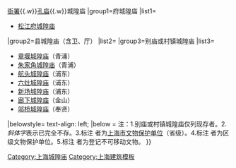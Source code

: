 {{Navbox
|listclass=hlist
|name=上海市境内的城隍庙
|title=[[上海市城隍庙列表|上海市境内的城隍庙]]
|style = text-align:left;
|groupstyle = width:7em;text-align:center;
|above=上海古代城市史系列：[[Template:上海市境内的古城墙|城墙]]{{.w}}[[Template:上海市境内的古衙署|衙署]]{{.w}}[[Template:上海市境内的孔庙|孔庙]]{{.w}}城隍庙
|group1=府城隍庙
|list1= 
*[[方塔園|松江府城隍庙]]<sup>{{font|color=#2A52BE|市}}</sup>
|group2=县城隍庙（含卫、厅）
|list2={{Navbox subgroup
|groupstyle=font-weight:normal;
|group1 = 原松江府
|list1 = 
*''[[华亭城隍庙]]''
*''[[娄县城隍庙]]''
*''[[奉贤城隍庙]]''
*[[金山卫城隍庙]]
*''[[金山城隍庙]]''
*[[上海城隍庙]]<sup>{{font|color=#2A52BE|市}}</sup>
*''[[南汇城隍庙]]''
*[[青浦城隍庙]]<sup>{{font|color=#2A52BE|区}}</sup>
*[[川沙城隍庙]]
|group2 = 原太仓州
|list2 =
*[[嘉定城隍庙]]<sup>{{font|color=#2A52BE|市}}</sup>
*''[[宝山城隍庙]]''
*''[[崇明城隍庙]]''
}}
|group3=别庙或村镇城隍庙
|list3= 
*[[章堰城隍庙]]（青浦）<sup>{{font|color=#2A52BE|登}}</sup>
*[[朱家角城隍庙]]（青浦）<sup>{{font|color=#2A52BE|区}}</sup>
*[[航头城隍庙]]（浦东）<sup>{{font|color=#2A52BE|登}}</sup>
*[[六灶城隍庙]]（浦东）<sup>{{font|color=#2A52BE|登}}</sup>
*[[新场城隍庙]]（浦东）
*[[廊下城隍庙]]（金山）
*[[邬桥城隍庙]]（奉贤）
|belowstyle= text-align: left;
|below = 注：1.别庙或村镇城隍庙仅列现存者。2.''斜体字''表示已完全不存。3.标注 <sup>{{font|color=#2A52BE|市}}</sup> 者为[[上海市文物保护单位]]（省级）。4.标注 <sup>{{font|color=#2A52BE|区}}</sup> 者为区级文物保护单位。5.标注 <sup>{{font|color=#2A52BE|登}}</sup> 者为登记不可移动文物。
}}
<noinclude>
[[Category:上海城隍庙]]
[[Category:上海建筑模板]]
</noinclude>